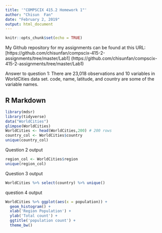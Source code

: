 ```yaml
---
title: '"COMPSCIX 415.2 Homework 1"'
author: "Chisun  Fan"
date: "February 2, 2019"
output: html_document
---
```


```r
knitr::opts_chunk$set(echo = TRUE)
```




My Github repository for my assignments can be found at this URL: [https://github.com/chisunfan/compscix-415-2-assignments/tree/master/Lab1] (https://github.com/chisunfan/compscix-415-2-assignments/tree/master/Lab1) 

Answer to question 1: 
There are 23,018 observations and 10 variables in WorldCities data set.  code, name, latitude, and country are some of the variable names.

## R Markdown



```r
library(mdsr)
library(tidyverse)
data("WorldCities")
glimpse(WorldCities)
WorldCities <- head(WorldCities,200) # 200 rows
country_col <- WorldCities$country
unique(country_col)
```
Question 2 output

```r
region_col <- WorldCities$region
unique(region_col)
```
Question 3 output

```r
WorldCities %>% select(country) %>% unique()

```
question 4 output
```r
WorldCities %>% ggplot(aes(x = population)) +
  geom_histogram() +
  xlab('Region Population') +
  ylab('Total count') +
  ggtitle('population count') +
  theme_bw()
```

 